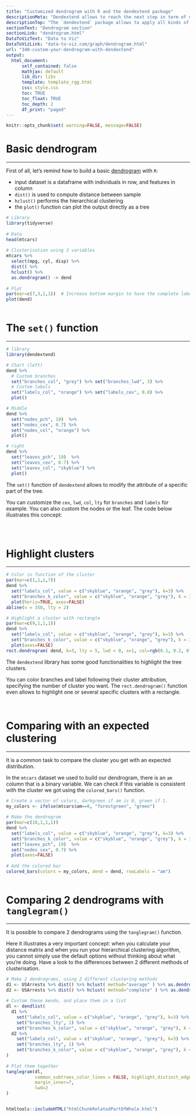 ```yaml
---
title: "Customized dendrogram with R and the dendextend package"
descriptionMeta: "Dendextend allows to reach the next step in term of dendrogram. Check many examples with explanation and reproducible code."
descriptionTop: "The `dendextend` package allows to apply all kinds of customization to a dendrogram: coloring nodes, labels, putting several tree face to face and more."
sectionText: "Dendrogram section"
sectionLink: "dendrogram.html"
DataToVizText: "Data to Viz"
DataToVizLink: "data-to-viz.com/graph/dendrogram.html"
url: "340-custom-your-dendrogram-with-dendextend"
output:
  html_document:
      self_contained: false    
      mathjax: default
      lib_dir: libs
      template: template_rgg.html
      css: style.css
      toc: TRUE
      toc_float: TRUE
      toc_depth: 2
      df_print: "paged"
---
```



```r
knitr::opts_chunk$set( warning=FALSE, message=FALSE)
```

<div class="container">



# Basic dendrogram
***

<div class = "row">

<div class = "col-md-6  col-sm-12 align-self-center">

First of all, let's remind how to build a basic [dendrogram](dendrogram.html) with `R`:

- input dataset is a dataframe with individuals in row, and features in column
- `dist()` is used to compute distance between sample
- `hclust()` performs the hierarchical clustering
- the `plot()` function can plot the output directly as a tree



</div>


<div class = "col-md-6  col-sm-12">

```r
# Library
library(tidyverse)
 
# Data
head(mtcars)
 
# Clusterisation using 3 variables
mtcars %>% 
  select(mpg, cyl, disp) %>% 
  dist() %>% 
  hclust() %>% 
  as.dendrogram() -> dend
 
# Plot
par(mar=c(7,3,1,1))  # Increase bottom margin to have the complete label
plot(dend)
```
</div>
</div>



```r
```









# The `set()` function
***

<div class = "row">

<div class = "col-md-4  col-sm-12 align-self-center">

```r
# library
library(dendextend)

# Chart (left)
dend %>% 
  # Custom branches
  set("branches_col", "grey") %>% set("branches_lwd", 3) %>%
  # Custom labels
  set("labels_col", "orange") %>% set("labels_cex", 0.8) %>%
  plot()
```

</div>


<div class = "col-md-4  col-sm-12 align-self-center">

```r
# Middle
dend %>% 
  set("nodes_pch", 19)  %>% 
  set("nodes_cex", 0.7) %>% 
  set("nodes_col", "orange") %>% 
  plot()
```

</div>


<div class = "col-md-4  col-sm-12 align-self-center">

```r
# right
dend %>% 
  set("leaves_pch", 19)  %>% 
  set("leaves_cex", 0.7) %>% 
  set("leaves_col", "skyblue") %>% 
  plot()

```

</div>

</div>

The `set()` function of `dendextend` allows to modify the attribute of a specific part of the tree. 

You can customize the `cex`, `lwd`, `col`, `lty` for `branches` and `labels` for example. You can also custom the nodes or the leaf. The code below illustrates this concept:


```r
```
```r
```
```r
```


















# Highlight clusters
***

<div class = "row">

<div class = "col-md-6  col-sm-12 align-self-center">

```r
# Color in function of the cluster
par(mar=c(1,1,1,7))
dend %>%
  set("labels_col", value = c("skyblue", "orange", "grey"), k=3) %>%
  set("branches_k_color", value = c("skyblue", "orange", "grey"), k = 3) %>%
  plot(horiz=TRUE, axes=FALSE)
abline(v = 350, lty = 2)
```

</div>


<div class = "col-md-6  col-sm-12 align-self-center">

```r
# Highlight a cluster with rectangle
par(mar=c(9,1,1,1))
dend %>%
  set("labels_col", value = c("skyblue", "orange", "grey"), k=3) %>%
  set("branches_k_color", value = c("skyblue", "orange", "grey"), k = 3) %>%
  plot(axes=FALSE)
rect.dendrogram( dend, k=3, lty = 5, lwd = 0, x=1, col=rgb(0.1, 0.2, 0.4, 0.1) ) 

```

</div>



</div>

The `dendextend` library has some good functionalities to highlight the tree clusters. 

You can color branches and label following their cluster attribution, specifying the number of cluster you want. The `rect.dendrogram()` function even allows to highlight one or several specific clusters with a rectangle.


```r
```
```r
```














# Comparing with an expected clustering
***

<div class = "row">

<div class = "col-md-6  col-sm-12 align-self-center">

It is a common task to compare the cluster you get with an expected distribution. 

In the `mtcars` dataset we used to build our dendrogram, there is an `am` column that is a binary variable. We can check if this variable is consistent with the cluster we got using the `colored_bars()` function.


</div>


<div class = "col-md-6  col-sm-12">

```r
# Create a vector of colors, darkgreen if am is 0, green if 1.
my_colors <- ifelse(mtcars$am==0, "forestgreen", "green")
 
# Make the dendrogram
par(mar=c(10,1,1,1))
dend %>%
  set("labels_col", value = c("skyblue", "orange", "grey"), k=3) %>%
  set("branches_k_color", value = c("skyblue", "orange", "grey"), k = 3) %>%
  set("leaves_pch", 19)  %>% 
  set("nodes_cex", 0.7) %>% 
  plot(axes=FALSE)
 
# Add the colored bar
colored_bars(colors = my_colors, dend = dend, rowLabels = "am")
```
</div>
</div>



```r
```
















# Comparing 2 dendrograms with `tanglegram()`
***

<div class = "row">

<div class = "col-md-6  col-sm-12 align-self-center">

It is possible to compare 2 dendrograms using the `tanglegram()` function.

Here it illustrates a very important concept: when you calculate your distance matrix and when you run your hierarchical clustering algorithm, you cannot simply use the default options without thinking about what you’re doing. Have a look to the differences between 2 different methods of clusterisation.

</div>


<div class = "col-md-6  col-sm-12">

```r
# Make 2 dendrograms, using 2 different clustering methods
d1 <- USArrests %>% dist() %>% hclust( method="average" ) %>% as.dendrogram()
d2 <- USArrests %>% dist() %>% hclust( method="complete" ) %>% as.dendrogram()
 
# Custom these kendo, and place them in a list
dl <- dendlist(
  d1 %>% 
    set("labels_col", value = c("skyblue", "orange", "grey"), k=3) %>%
    set("branches_lty", 1) %>%
    set("branches_k_color", value = c("skyblue", "orange", "grey"), k = 3),
  d2 %>% 
    set("labels_col", value = c("skyblue", "orange", "grey"), k=3) %>%
    set("branches_lty", 1) %>%
    set("branches_k_color", value = c("skyblue", "orange", "grey"), k = 3)
)
 
# Plot them together
tanglegram(dl, 
           common_subtrees_color_lines = FALSE, highlight_distinct_edges  = TRUE, highlight_branches_lwd=FALSE, 
           margin_inner=7,
           lwd=2
)
```
</div>
</div>



```r
```














<!-- Close container -->
</div>




```r
htmltools::includeHTML("htmlChunkRelatedPartOfWhole.html")
```
